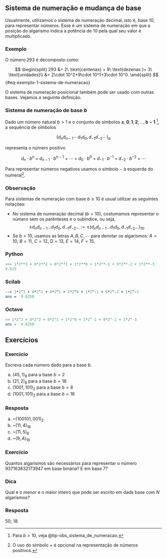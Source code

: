 ## Sistema de numeração e mudança de base {#sec-sistema-de-numeracao-e-mudanca-de-base}

Usualmente, utilizamos o sistema de numeração decimal, isto é, base 10, para representar números. Esse é um sistema de numeração
em que a posição do algarismo indica a potência de $10$ pela qual seu valor é multiplicado.


::: {.callout-note}
### Exemplo

O número $293$ é decomposto como:

$$
\begin{split}
  293 &= 2\ \text{centenas} + 9\ \text{dezenas }+ 3\ \text{unidades}\\
  &= 2\cdot 10^2+9\cdot 10^1+3\cdot 10^0.
\end{split}
$${#eq-exemplo-1-sistema-de-numeracao}
:::

O sistema de numeração posicional também pode ser usado com outras bases. Vejamos a seguinte definição.

### Sistema de numeração de base $b$

Dado um número natural $b>1$ e o conjunto de símbolos $\pmb{\pm},  \pmb{0}, \pmb{1}, \pmb{2},\dotsc, \pmb{b-1}$
^[Para $b>10$, veja @tip-obs_sistema_de_numeracao.], a sequência de símbolos

$$
  \left(d_nd_{n-1} \cdots d_1d_0,d_{-1}d_{-2} \cdots \right)_b
$$

representa o número positivo

$$
  d_n\cdot b^n + d_{n-1}\cdot b^{n-1} + \cdots + d_0\cdot b^0 + d_{-1}\cdot b^{-1}+d_{-2}\cdot b^{-2} + \cdots
$$

Para representar números negativos usamos o símbolo $-$ à esquerda do numeral^[O uso do símbolo $+$ é opcional na representação de números positivos.].

::: {#tip-obs_sistema_de_numeracao .callout-note}
### Observação

Para sistemas de numeração com base $b \geq 10$ é usual utilizar as seguintes notações:

- No sistema de numeração decimal ($b=10$), costumamos representar o número sem os parênteses e o subíndice, ou seja,
  $$
  \pm d_nd_{n-1}\ldots d_1d_0,d_{-1}d_{-2}\ldots := \pm (d_nd_{n-1}\ldots d_1d_0,d_{-1}d_{-2}\ldots)_{10}.
  $$
- Se $b>10$, usamos as letras $A, B, C, \cdots$ para denotar os algarismos: $A=10$, $B=11$, $C=12$, $D=13$, $E=14$, $F=15$.

:::

::: {.panel-tabset}
### Python

```python
>>> 1*2**3 + 0*2**2 + 0*2**1 + 1*2**0 + 1*2**-1 + 0*2**-2 + 1*2**-3
9.625
```

### Scilab

```scilab
--> 1*2^3 + 0*2^2 + 0*2^1 + 1*2^0 + 1*2^-1 + 0*2^-2 + 1*2^-3
ans =  9.6250
```

### Octave

```octave
>> 1*2^3 + 0*2^2 + 0*2^1 + 1*2^0 + 1*2^-1 + 0*2^-2 + 1*2^-3
ans =  9.6250
```
:::

## Exercícios

### Exercício

Escreva cada número dado para a base $b$.

a) $(45,1)_8$ para a base $b=2$
a) $(21,2)_8$ para a base $b=16$
a) $(1001,101)_2$ para a base $b=8$
a) $(1001,101)_2$ para a base $b=16$

::: {.callout-warning .mt-0 collapse="true"}
### Resposta

a) ~$(100101,001)_2$
a) ~$(11,4)_{16}$
a) ~$(11,5)_8$
a) ~$(9,A)_{16}$
:::

### Exercício

Quantos algarismos são necessários para representar o número $937163832173947$ em base binária? E em base 7?

::: {.callout-tip .mt-0}
### Dica

Qual é o menor e o maior inteiro que pode ser escrito em dada base com $N$ algarismos?
:::

::: {.callout-warning .mt-0 collapse="true"}
### Resposta

$50$; $18$.
:::
